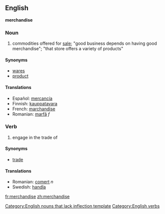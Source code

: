 ==English==
'''merchandise'''
===Noun===
# commodities offered for [[sale]]; "good business depends on having good merchandise"; "that store offers a variety of products" 

====Synonyms====
*[[wares]]
*[[product]]

====Translations====
*Español: [[mercancía]]
*Finnish: [[kauppatavara]]
*French: [[marchandise]]
*Romanian: [[marfă]] ''f''

===Verb===
# engage in the trade of 

====Synonyms====
*[[trade]]

====Translations====
*Romanian: [[comerţ]] ''n''
*Swedish: [[handla]]

[[Category:English nouns that lack inflection template]]
[[Category:English verbs]]

[[fr:merchandise]]
[[zh:merchandise]]